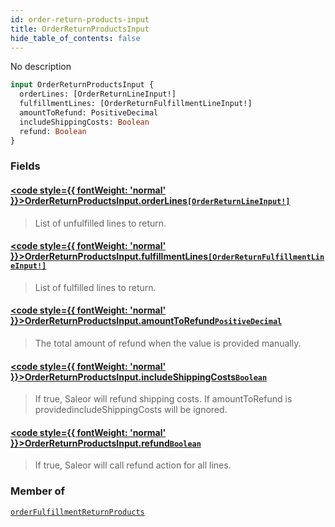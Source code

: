 ```yaml
---
id: order-return-products-input
title: OrderReturnProductsInput
hide_table_of_contents: false
---
```








No description

```graphql
input OrderReturnProductsInput {
  orderLines: [OrderReturnLineInput!]
  fulfillmentLines: [OrderReturnFulfillmentLineInput!]
  amountToRefund: PositiveDecimal
  includeShippingCosts: Boolean
  refund: Boolean
}
```


### Fields

#### [<code style={{ fontWeight: 'normal' }}>OrderReturnProductsInput.<b>orderLines</b></code>](#)<Bullet />[`[OrderReturnLineInput!]`](../../../developer/api-reference/inputs/order-return-line-input) <Badge class="secondary" text="list"/> <Badge class="secondary" text="input"/>
> List of unfulfilled lines to return.
> 

#### [<code style={{ fontWeight: 'normal' }}>OrderReturnProductsInput.<b>fulfillmentLines</b></code>](#)<Bullet />[`[OrderReturnFulfillmentLineInput!]`](../../../developer/api-reference/inputs/order-return-fulfillment-line-input) <Badge class="secondary" text="list"/> <Badge class="secondary" text="input"/>
> List of fulfilled lines to return.
> 

#### [<code style={{ fontWeight: 'normal' }}>OrderReturnProductsInput.<b>amountToRefund</b></code>](#)<Bullet />[`PositiveDecimal`](../../../developer/api-reference/scalars/positive-decimal) <Badge class="secondary" text="scalar"/>
> The total amount of refund when the value is provided manually.
> 

#### [<code style={{ fontWeight: 'normal' }}>OrderReturnProductsInput.<b>includeShippingCosts</b></code>](#)<Bullet />[`Boolean`](../../../developer/api-reference/scalars/boolean) <Badge class="secondary" text="scalar"/>
> If true, Saleor will refund shipping costs. If amountToRefund is providedincludeShippingCosts will be ignored.
> 

#### [<code style={{ fontWeight: 'normal' }}>OrderReturnProductsInput.<b>refund</b></code>](#)<Bullet />[`Boolean`](../../../developer/api-reference/scalars/boolean) <Badge class="secondary" text="scalar"/>
> If true, Saleor will call refund action for all lines.
> 



### Member of

[`orderFulfillmentReturnProducts`](../../../developer/api-reference/mutations/order-fulfillment-return-products)  <Badge class="secondary" text="mutation"/>




